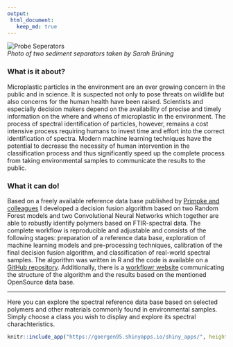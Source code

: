 ```yaml
---
output:
 html_document:
   keep_md: true
---
```


![Probe Seperators](../assets/images/seperators.jpg)<br>
*Photo of two sediment separators taken by Sarah Brüning*

### What is it about?

Microplastic particles in the environment are an ever growing concern in the public
and in science. It is suspected not only to pose threats on wildlife but also
concerns for the human health have been raised. Scientists and especially decision 
makers depend on the availability of precise and timely information on the 
where and whens of microplastic in the environment. The process of spectral 
identification of particles, however, remains a cost intensive process requiring 
humans to invest time and effort into the correct identification of spectra. 
Modern machine learning techniques have the potential to decrease the necessity 
of human intervention in the classification process and thus significantly speed 
up the complete process from taking environmental samples to communicate the results
to the public. 

### What it can do!

Based on a freely available reference data base published by [Primpke and colleagues](https://link.springer.com/article/10.1007/s00216-018-1156-x)
I developed a decision fusion algorithm based on two Random Forest models and 
two Convolutional Neural Networks which together are able to robustly identify
polymers based on FTIR-spectral data. The complete workflow is reproducible and 
adjustable and consists of the following stages: preparation of a reference data base,
exploration of machine learning models and pre-processing techniques, calibration
of the final decision fusion algorithm, and classification of real-world spectral
samples. The algorithm was written in R and the code is available on a [GitHub
repository](https://github.com/goergen95/polymeRID). Additionally, there is
a [workflowr website](https://goergen95.github.io/polymeRID/index.html) communicating the structure of the algorithm and the 
results based on the mentioned OpenSource data base.

---

Here you can explore the spectral reference data base based on selected polymers 
and other materials commonly found in environmental samples. Simply choose a class 
you wish to display and explore its spectral charachteristics. 

```r
knitr::include_app("https://goergen95.shinyapps.io/shiny_apps/", height = "500px")
```